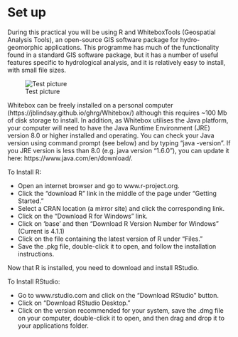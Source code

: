 # Set up {#Introduction}

During this practical you will be using R and WhiteboxTools (Geospatial Analysis Tools), an open-source GIS software package for hydro-geomorphic applications. This programme has much of the functionality found in a standard GIS software package, but it has a number of useful features specific to hydrological analysis, and it is relatively easy to install, with small file sizes.

![Test picture](images/logo.png)

Whitebox can be freely installed on a personal computer (https://jblindsay.github.io/ghrg/Whitebox/) although this requires ~100 Mb of disk storage to install. In addition, as Whitebox utilises the Java platform, your computer will need to have the Java Runtime Environment (JRE) version 8.0 or higher installed and operating. You can check your Java version using command prompt (see below) and by typing “java -version”. If you JRE version is less than 8.0 (e.g. java version “1.6.0”), you can update it here: https://www.java.com/en/download/. 

To Install R:

- Open an internet browser and go to www.r-project.org.
- Click the "download R" link in the middle of the page under "Getting Started."
- Select a CRAN location (a mirror site) and click the corresponding link.
- Click on the "Download R for Windows" link.
- Click on 'base' and then "Download R Version Number for Windows" (Current is 4.1.1)
- Click on the file containing the latest version of R under "Files."
- Save the .pkg file, double-click it to open, and follow the installation instructions.

Now that R is installed, you need to download and install RStudio.

To Install RStudio:

- Go to www.rstudio.com and click on the "Download RStudio" button.
- Click on "Download RStudio Desktop."
- Click on the version recommended for your system, save the .dmg file on your computer, double-click it to open, and then drag and drop it to your applications folder.
